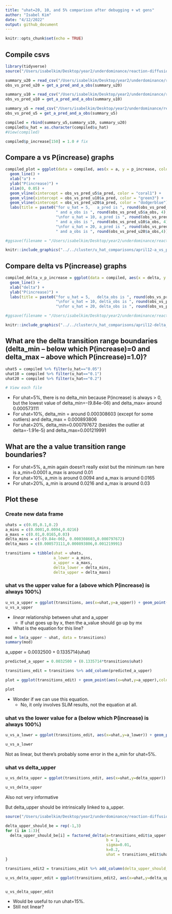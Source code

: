 ```yaml
---
title: "uhat=20, 10, and 5% comparison after debugging + wt gens"
author: "Isabel Kim"
date: "4/12/2022"
output: github_document
---
```


```r
knitr::opts_chunk$set(echo = TRUE)
```

## Compile csvs
```r
library(tidyverse)
source("/Users/isabelkim/Desktop/year2/underdominance/reaction-diffusion/cluster/plotting_functions.R")

summary_u20 = read_csv("/Users/isabelkim/Desktop/year2/underdominance/reaction-diffusion/cluster/u_hat=0.2_run/csvs/summary_april11_full_range_uhat20.csv")
obs_vs_pred_u20 = get_a_pred_and_a_obs(summary_u20)

summary_u10 = read_csv("/Users/isabelkim/Desktop/year2/underdominance/reaction-diffusion/cluster/u_hat=0.1_run/csvs/summary_april11_full_range_uhat10.csv")
obs_vs_pred_u10 = get_a_pred_and_a_obs(summary_u10)

summary_u5 = read_csv("/Users/isabelkim/Desktop/year2/underdominance/reaction-diffusion/cluster/u_hat=0.05_run/csvs/summary_april11_full_range_uhat5.csv")
obs_vs_pred_u5 = get_a_pred_and_a_obs(summary_u5)

compiled = rbind(summary_u5,summary_u10, summary_u20)
compiled$u_hat = as.character(compiled$u_hat)
#View(compiled)

compiled$p_increase[150] = 1.0 # fix
```

## Compare a vs P(increase) graphs
```r
compiled_plot = ggplot(data = compiled, aes(x = a, y = p_increase, color = u_hat)) +
  geom_line() +
  xlab("a") +
  ylab("P(increase)") +
  xlim(0, 0.05) +
  geom_vline(xintercept = obs_vs_pred_u5$a_pred, color = "coral1") +
  geom_vline(xintercept = obs_vs_pred_u10$a_pred, color = "green3") +
  geom_vline(xintercept = obs_vs_pred_u20$a_pred, color = "dodgerblue") +
  labs(title = paste0("for u_hat = 5,   a_pred is ", round(obs_vs_pred_u5$a_pred, 4),
                      " and a_obs is ", round(obs_vs_pred_u5$a_obs, 4),
                      "\nfor u_hat = 10, a_pred is ", round(obs_vs_pred_u10$a_pred,4), 
                      " and a_obs is ", round(obs_vs_pred_u10$a_obs, 4), 
                      "\nfor u_hat = 20, a_pred is ", round(obs_vs_pred_u20$a_pred,4), 
                      " and a_obs is ", round(obs_vs_pred_u20$a_obs,4)))

#ggsave(filename = "/Users/isabelkim/Desktop/year2/underdominance/reaction-diffusion/cluster/u_hat_comparisons/april12-a_vs_p.png",plot = compiled_plot)
```

```r
knitr::include_graphics("../../cluster/u_hat_comparisons/april12-a_vs_p.png")
```

## Compare delta vs P(increase) graphs
```r
compiled_delta_v_p_increase = ggplot(data = compiled, aes(x = delta, y = p_increase, color = u_hat)) +
  geom_line() +
  xlab("delta") +
  ylab("P(increase)") +
  labs(title = paste0("for u_hat = 5,   delta_obs is ", round(obs_vs_pred_u5$delta_obs, 4),
                      "\nfor u_hat = 10, delta_obs is ", round(obs_vs_pred_u10$delta_obs,4), 
                      "\nfor u_hat = 20, delta_obs is ", round(obs_vs_pred_u20$delta_obs,4)))

#ggsave(filename = "/Users/isabelkim/Desktop/year2/underdominance/reaction-diffusion/cluster/u_hat_comparisons/april12-delta_vs_p.png",plot = compiled_delta_v_p_increase)
```
```r
knitr::include_graphics("../../cluster/u_hat_comparisons/april12-delta_vs_p.png")
```

## What are the delta transition range boundaries (delta_min -- below which P(increase)=0 and delta_max -- above which P(increase)=1.0)?

```r
uhat5 = compiled %>% filter(u_hat=="0.05")
uhat10 = compiled %>% filter(u_hat=="0.1")
uhat20 = compiled %>% filter(u_hat=="0.2")

# View each file

```

* For uhat=5%, there is no delta_min because P(increase) is always > 0, but the lowest value of delta_min=-(9.84e-06) and delta_max= around 0.000573111
* For uhat=10%, delta_min = around 0.000308603 (except for some outliers) and delta_max = 0.000893806
* For uhat=20%, delta_min=0.000797672 (besides the outlier at delta=-1.91e-5) and delta_max=0.001219991

## What are the a value transition range boundaries?

* For uhat=5%, a_min again doesn't really exist but the minimum ran here is a_min=0.0001 a_max is around 0.01
* For uhat=10%, a_min is around 0.0094 and a_max is around 0.0165
* For uhat=20%, a_min is around 0.0216 and a_max is around 0.03

## Plot these

### Create new data frame
```r
uhats = c(0.05,0.1,0.2)
a_mins = c(0.0001,0.0094,0.0216)
a_maxs = c(0.01,0.0165,0.03)
delta_mins = c(-(9.84e-06), 0.000308603,0.000797672)
delta_maxs = c(0.000573111,0.000893806,0.001219991)

transitions = tibble(uhat = uhats,
                     a_lower = a_mins,
                     a_upper = a_maxs,
                     delta_lower = delta_mins,
                     delta_upper = delta_maxs)
```

### uhat vs the upper value for a (above which P(increase) is always 100%)
```r
u_vs_a_upper = ggplot(transitions, aes(x=uhat,y=a_upper)) + geom_point() + geom_line()
u_vs_a_upper
```

* *linear* relationship between uhat and a_upper
  + If uhat goes up by x, then the a_value should go up by mx
* What is the equation for this line?

```r
mod = lm(a_upper ~ uhat, data = transitions)
summary(mod)
```
a_upper = 0.0032500 + 0.1335714(uhat)

```r
predicted_a_upper = 0.0032500 + (0.1335714*transitions$uhat)

transitions_edit = transitions %>% add_column(predicted_a_upper)

plot = ggplot(transitions_edit) + geom_point(aes(x=uhat,y=a_upper),color="black") + geom_point(aes(x=uhat,y=predicted_a_upper),color="red")

plot
```
* Wonder if we can use this equation.
  + No, it only involves SLiM results, not the equation at all.

### uhat vs the lower value for a (below which P(increase) is always 100%)
```r
u_vs_a_lower = ggplot(transitions_edit, aes(x=uhat,y=a_lower)) + geom_point() + geom_line()

u_vs_a_lower
```
Not as linear, but there's probably some error in the a_min for uhat=5%.

### uhat vs delta_upper

```r
u_vs_delta_upper = ggplot(transitions_edit, aes(x=uhat,y=delta_upper)) + geom_point() + geom_line()

u_vs_delta_upper
```
Also not very informative

But delta_upper should be intrinsically linked to a_upper.
```r
source("/Users/isabelkim/Desktop/year2/underdominance/reaction-diffusion/scripts/auc-equations.R")

delta_upper_should_be = rep(-1,3)
for (i in 1:3){
  delta_upper_should_be[i] = factored_delta(a=transitions_edit$a_upper[i],
                                            b = 1,
                                            sigma=0.01,
                                            k=0.2,
                                            uhat = transitions_edit$uhat[i])
}

transitions_edit2 = transitions_edit %>% add_column(delta_upper_should_be=delta_upper_should_be)

u_vs_delta_upper_edit = ggplot(transitions_edit2, aes(x=uhat,y=delta_upper_should_be)) + geom_point() + geom_line()


u_vs_delta_upper_edit
```
* Would be useful to run uhat=15%. 
* Still not linear?
